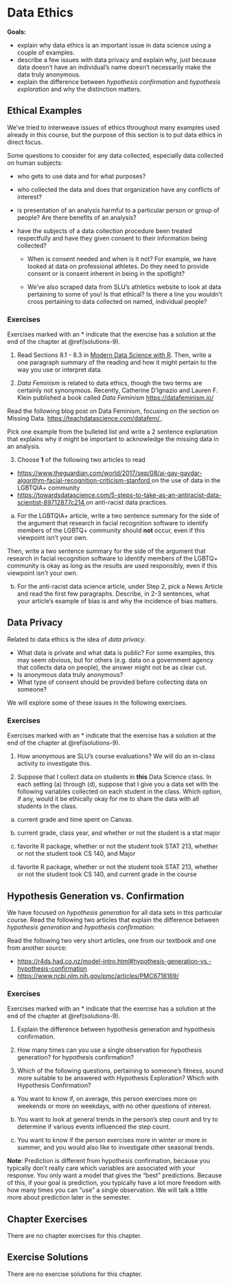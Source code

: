 # Data Ethics

<!-- add coding of race example -->
<!-- gss change of race coding -->

__Goals:__

* explain why data ethics is an important issue in data science using a couple of examples.
* describe a few issues with data privacy and explain why, just because  data doesn't have an individual's name doesn't necessarily make the data truly anonymous.
* explain the difference between _hypothesis confirmation_ and _hypothesis exploration_ and why the distinction matters.

## Ethical Examples

We've tried to interweave issues of ethics throughout many examples used already in this course, but the purpose of this section is to put data ethics in direct focus.

Some questions to consider for any data collected, especially data collected on human subjects:

* who gets to use data and for what purposes? 

* who collected the data and does that organization have any conflicts of interest?

* is presentation of an analysis harmful to a particular person or group of people? Are there benefits of an analysis?

* have the subjects of a data collection procedure been treated respectfully and have they given consent to their information being collected?

    - When is consent needed and when is it not? For example, we have looked at data on professional athletes. Do they need to provide consent or is consent inherent in being in the spotlight?
    
    - We've also scraped data from SLU's athletics website to look at data pertaining to some of you! Is that ethical? Is there a line you wouldn't cross pertaining to data collected on named, individual people?
    
### Exercises {#exercise-9-1}

Exercises marked with an \* indicate that the exercise has a solution at the end of the chapter at \@ref(solutions-9).

1. Read Sections 8.1 - 8.3 in <a href="https://mdsr-book.github.io/mdsr2e/" target="_blank">Modern Data Science with R</a>. Then, write a one paragraph summary of the reading and how it might pertain to the way you use or interpret data.

2. _Data Feminism_ is related to data ethics, though the two terms are certainly not synonymous. Recently, Catherine D’Ignazio and Lauren F. Klein published a book called _Data Feminism_ <a href="https://datafeminism.io/" target="_blank">https://datafeminism.io/ </a>

Read the following blog post on Data Feminism, focusing on the section on Missing Data. <a href="https://teachdatascience.com/datafem/" target="_blank">https://teachdatascience.com/datafem/ </a>.

Pick one example from the bulleted list and write a 2 sentence explanation that explains why it might be important to acknowledge the missing data in an analysis.

3. Choose __1__ of the following two articles to read

* <a href="https://www.theguardian.com/world/2017/sep/08/ai-gay-gaydar-algorithm-facial-recognition-criticism-stanford" target="_blank">https://www.theguardian.com/world/2017/sep/08/ai-gay-gaydar-algorithm-facial-recognition-criticism-stanford </a> on the use of data in the LGBTQIA+ community
* <a href="https://towardsdatascience.com/5-steps-to-take-as-an-antiracist-data-scientist-89712877c214" target="_blank">https://towardsdatascience.com/5-steps-to-take-as-an-antiracist-data-scientist-89712877c214 </a> on anti-racist data practices.

a. For the LGBTQIA+ article, write a two sentence summary for the side of the argument that research in facial recognition software to identify members of the LGBTQ+ community should __not__ occur, even if this viewpoint isn't your own. 

Then, write a two sentence summary for the side of the argument that research in facial recognition software to identify members of the LGBTQ+ community is okay as long as the results are used responsibly, even if this viewpoint isn't your own.

b. For the anti-racist data science article, under Step 2, pick a News Article and read the first few paragraphs. Describe, in 2-3 sentences, what your article's example of bias is and why the incidence of bias matters.

## Data Privacy

Related to data ethics is the idea of _data privacy_. 

* What data is private and what data is public? For some examples, this may seem obvious, but for others (e.g. data on a government agency that collects data on people), the answer might not be as clear cut.
* Is anonymous data truly anonymous?
* What type of consent should be provided before collecting data on someone?

We will explore some of these issues in the following exercises.

### Exercises {#exercise-9-2}

Exercises marked with an \* indicate that the exercise has a solution at the end of the chapter at \@ref(solutions-9).

<!-- 1. Recall the course evaluations data set, which you used for Mini-Project 2. This might have been obvious, but the course evaluations were my course evaluations from last year, so I felt that it was ethically okay for me to share them. But, data privacy is not always a cut-and-dry issue. Consider the following course evaluation formats, and think about whether or not you would consider it ethically okay for me to share the evaluation information with you: -->

<!-- a. I not only gave you the course averages, but I also give you PDFs of each student's written responses. The PDFs are anonymous, but they do have the student's sex, year, and whether they took the course for a Major, Minor, Distribution Requirement, etc. Assume that you also can obtain the class roster for each class. -->

<!-- b. I not only gave you the course averages and the PDFs in (a), but I also give you the __grade__ each student received in the course on their PDF list of responses (but they are still anonymous and you can still obtain the class roster). -->

<!-- c. Another professor at SLU posts her evaluation averages in a table on a personal website. I scrape the data table and give it to you all, along with the professor's name and courses. I don't ask for permission, but the website that the tables are on is public. -->

1. How anonymous are SLU's course evaluations? We will do an in-class activity to investigate this.

2. Suppose that I collect data on students in __this__ Data Science class. In each setting (a) through (d), suppose that I give you a data set with the following variables collected on each student in the class. Which option, if any, would it be ethically okay for me to share the data with all students in the class. 

a. current grade and time spent on Canvas.

b. current grade, class year, and whether or not the student is a stat major

c. favorite R package, whether or not the student took STAT 213, whether or not the student took CS 140, and Major

d. favorite R package, whether or not the student took STAT 213, whether or not the student took CS 140, and current grade in the course



## Hypothesis Generation vs. Confirmation 

We have focused on _hypothesis generation_ for all data sets in this particular course. Read the following two articles that explain the difference between _hypothesis generation_ and _hypothesis confirmation_:

Read the following two very short articles, one from our textbook and one from another source:

* <a href="https://r4ds.had.co.nz/model-intro.html#hypothesis-generation-vs.-hypothesis-confirmation" target="_blank">https://r4ds.had.co.nz/model-intro.html#hypothesis-generation-vs.-hypothesis-confirmation</a>
* <a href="https://www.ncbi.nlm.nih.gov/pmc/articles/PMC6718169/" target="_blank">https://www.ncbi.nlm.nih.gov/pmc/articles/PMC6718169/</a>

### Exercises {#exercise-9-3}

Exercises marked with an \* indicate that the exercise has a solution at the end of the chapter at \@ref(solutions-9).

1. Explain the difference between hypothesis generation and hypothesis confirmation.

2. How many times can you use a single observation for hypothesis generation? for hypothesis confirmation?

3. Which of the following questions, pertaining to someone's fitness, sound more suitable to be answered with Hypothesis Exploration? Which with Hypothesis Confirmation?

a. You want to know if, on average, this person exercises more on weekends or more on weekdays, with no other questions of interest.

b. You want to look at general trends in the person's step count and try to determine if various events influenced the step count.

c. You want to know if the person exercises more in winter or more in summer, and you would also like to investigate other seasonal trends.

__Note__: Prediction is different from hypothesis confirmation, because you typically don't really care which variables are associated with your response. You only want a model that gives the "best" predictions. Because of this, if your goal is prediction, you typically have a lot more freedom with how many times you can "use" a single observation. We will talk a little more about prediction later in the semester.

## Chapter Exercises {#chapexercise-9}

There are no chapter exercises for this chapter.

## Exercise Solutions {#solutions-9}

There are no exercise solutions for this chapter.















